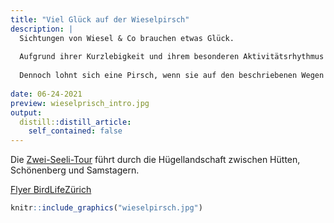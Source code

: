 ```yaml
---
title: "Viel Glück auf der Wieselpirsch"
description: |
  Sichtungen von Wiesel & Co brauchen etwas Glück.
  
  Aufgrund ihrer Kurzlebigkeit und ihrem besonderen Aktivitätsrhythmus sind gezielte Beobachtungen dieser Tierarten schwierig.
  
  Dennoch lohnt sich eine Pirsch, wenn sie auf den beschriebenen Wegen gehen und die Sinne schärfen!
  
date: 06-24-2021
preview: wieselprisch_intro.jpg
output:
  distill::distill_article:
    self_contained: false
---
```


Die <a href='https://map.wanderland.ch/?lang=de&p=&route=all&photos=yes&logo=yes&season=summer&resolution=1.01&E=2692342&N=1226467&bgLayer=pk&layers=Wanderland%2CStation&trackId=6665128' target='_blank'>Zwei-Seeli-Tour</a> führt durch die Hügellandschaft zwischen Hütten, Schönenberg und Samstagern.

[Flyer BirdLifeZürich](BirdLifeZurich-Wieselpirsch.pdf)

```r
knitr::include_graphics("wieselpirsch.jpg")
```


